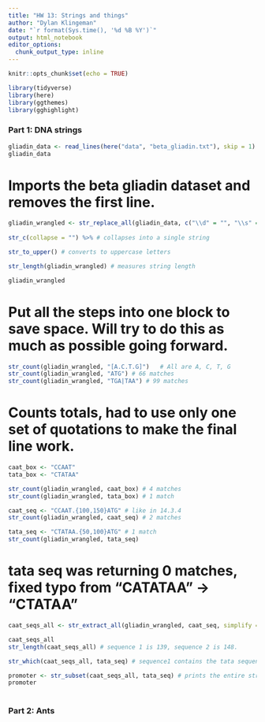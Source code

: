 ```yaml
---
title: "HW 13: Strings and things"
author: "Dylan Klingeman"
date: "`r format(Sys.time(), '%d %B %Y')`"
output: html_notebook
editor_options: 
  chunk_output_type: inline
---
```


```r
knitr::opts_chunk$set(echo = TRUE)
```

```r
library(tidyverse)
library(here)
library(ggthemes)
library(gghighlight)
```

### Part 1: DNA strings

```r
gliadin_data <- read_lines(here("data", "beta_gliadin.txt"), skip = 1)
gliadin_data
```

# Imports the beta gliadin dataset and removes the first line. 

```r
gliadin_wrangled <- str_replace_all(gliadin_data, c("\\d" = "", "\\s" = "")) %>%  # removes all digits and spaces
  
str_c(collapse = "") %>% # collapses into a single string

str_to_upper() # converts to uppercase letters

str_length(gliadin_wrangled) # measures string length

gliadin_wrangled
```

# Put all the steps into one block to save space. Will try to do this as much as possible going forward. 

```r
str_count(gliadin_wrangled, "[A.C.T.G]")   # All are A, C, T, G
str_count(gliadin_wrangled, "ATG") # 66 matches
str_count(gliadin_wrangled, "TGA|TAA") # 99 matches
```

# Counts totals, had to use only one set of quotations to make the final line work. 

```r
caat_box <- "CCAAT"
tata_box <- "CTATAA"

str_count(gliadin_wrangled, caat_box) # 4 matches
str_count(gliadin_wrangled, tata_box) # 1 match

caat_seq <- "CCAAT.{100,150}ATG" # like in 14.3.4
str_count(gliadin_wrangled, caat_seq) # 2 matches

tata_seq <- "CTATAA.{50,100}ATG" # 1 match
str_count(gliadin_wrangled, tata_seq)
```

# tata seq was returning 0 matches, fixed typo from "CATATAA" -> "CTATAA"

```r
caat_seqs_all <- str_extract_all(gliadin_wrangled, caat_seq, simplify = TRUE) # saves all caat sequences

caat_seqs_all
str_length(caat_seqs_all) # sequence 1 is 139, sequence 2 is 148. 

str_which(caat_seqs_all, tata_seq) # sequence1 contains the tata sequence. 

promoter <- str_subset(caat_seqs_all, tata_seq) # prints the entire string 1.
promoter
```

# 

### Part 2: Ants
